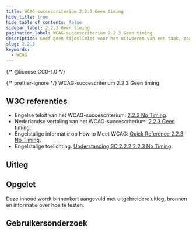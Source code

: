 ```yaml
---
title: WCAG-succescriterium 2.2.3 Geen timing
hide_title: true
hide_table_of_contents: false
sidebar_label: 2.2.3 Geen timing
pagination_label: WCAG-succescriterium 2.2.3 Geen timing
description: Geef geen tijdslimiet voor het uitvoeren van een taak, zoals het invullen van een formulier of het lezen van de tekst in een carrousel.
slug: 2.2.3
keywords:
  - WCAG
---
```


{/* @license CC0-1.0 */}


{/* prettier-ignore */}
<WcagHeadingGroup level={1} conformanceLevel="Niveau AAA">WCAG-succescriterium 2.2.3 Geen timing</WcagHeadingGroup>

## W3C referenties

- Engelse tekst van het WCAG-succescriterium: [<span lang="en">2.2.3 No Timing</span>](https://www.w3.org/TR/WCAG22/#no-timing).
- Nederlandse vertaling van het WCAG-succescriterium: [2.2.3 Geen timing](https://www.w3.org/Translations/WCAG22-nl/#geen-timing).
- Engelstalige informatie op <span lang="en">How to Meet WCAG</span>: [<span lang="en">Quick Reference 2.2.3 No Timing</span>](https://www.w3.org/WAI/WCAG22/quickref/#no-timing).
- Engelstalige toelichting: [<span lang="en">Understanding SC 2.2.2 2.2.3 No Timing</span>](https://www.w3.org/WAI/WCAG22/Understanding/no-timing).

## Uitleg

<Summary />

## Opgelet

Deze inhoud wordt binnenkort aangevuld met uitgebreidere uitleg, bronnen en informatie over hoe te testen.

## Gebruikersonderzoek

<CTAGebruikersonderzoek />

<WCAGFooterInfo />
